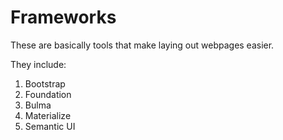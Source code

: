 # Frameworks

These are basically tools that make laying out webpages easier.

They include:

1. Bootstrap
2. Foundation
3. Bulma
4. Materialize
5. Semantic UI
